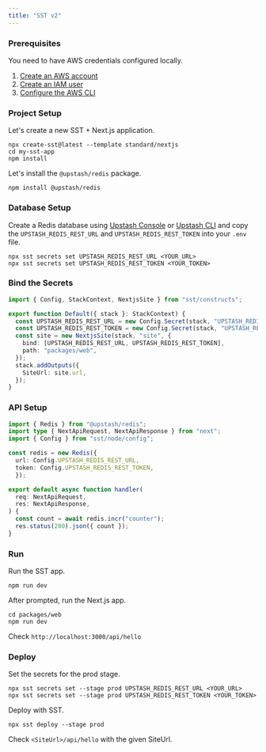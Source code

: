 ```yaml
---
title: "SST v2"
---
```


### Prerequisites

You need to have AWS credentials configured locally.

1. [Create an AWS account](https://aws.amazon.com/)
2. [Create an IAM user](https://sst.dev/chapters/create-an-iam-user.html)
3. [Configure the AWS CLI](https://sst.dev/chapters/configure-the-aws-cli.html)

### Project Setup

Let's create a new SST + Next.js application.

```shell
npx create-sst@latest --template standard/nextjs
cd my-sst-app
npm install
```

Let's install the `@upstash/redis` package.

```shell
npm install @upstash/redis
```

### Database Setup

Create a Redis database using [Upstash Console](https://console.upstash.com) or [Upstash CLI](https://github.com/upstash/cli) and copy the `UPSTASH_REDIS_REST_URL` and `UPSTASH_REDIS_REST_TOKEN` into your `.env` file.

```shell
npx sst secrets set UPSTASH_REDIS_REST_URL <YOUR_URL>
npx sst secrets set UPSTASH_REDIS_REST_TOKEN <YOUR_TOKEN>
```

### Bind the Secrets

```ts /stacks/Default.ts
import { Config, StackContext, NextjsSite } from "sst/constructs";

export function Default({ stack }: StackContext) {
  const UPSTASH_REDIS_REST_URL = new Config.Secret(stack, "UPSTASH_REDIS_REST_URL");
  const UPSTASH_REDIS_REST_TOKEN = new Config.Secret(stack, "UPSTASH_REDIS_REST_TOKEN");
  const site = new NextjsSite(stack, "site", {
    bind: [UPSTASH_REDIS_REST_URL, UPSTASH_REDIS_REST_TOKEN],
    path: "packages/web",
  });
  stack.addOutputs({
    SiteUrl: site.url,
  });
}
```

### API Setup

```ts /packages/web/pages/api/hello.ts
import { Redis } from "@upstash/redis";
import type { NextApiRequest, NextApiResponse } from "next";
import { Config } from "sst/node/config";

const redis = new Redis({
  url: Config.UPSTASH_REDIS_REST_URL,
  token: Config.UPSTASH_REDIS_REST_TOKEN,
  });

export default async function handler(
  req: NextApiRequest,
  res: NextApiResponse,
) {
  const count = await redis.incr("counter");
  res.status(200).json({ count });
}

```

### Run

Run the SST app.

```shell
npm run dev
```

After prompted, run the Next.js app.

```shell
cd packages/web
npm run dev
```

Check `http://localhost:3000/api/hello`

### Deploy

Set the secrets for the prod stage.

```shell
npx sst secrets set --stage prod UPSTASH_REDIS_REST_URL <YOUR_URL>
npx sst secrets set --stage prod UPSTASH_REDIS_REST_TOKEN <YOUR_TOKEN>
```

Deploy with SST.

```shell
npx sst deploy --stage prod
```

Check `<SiteUrl>/api/hello` with the given SiteUrl.
